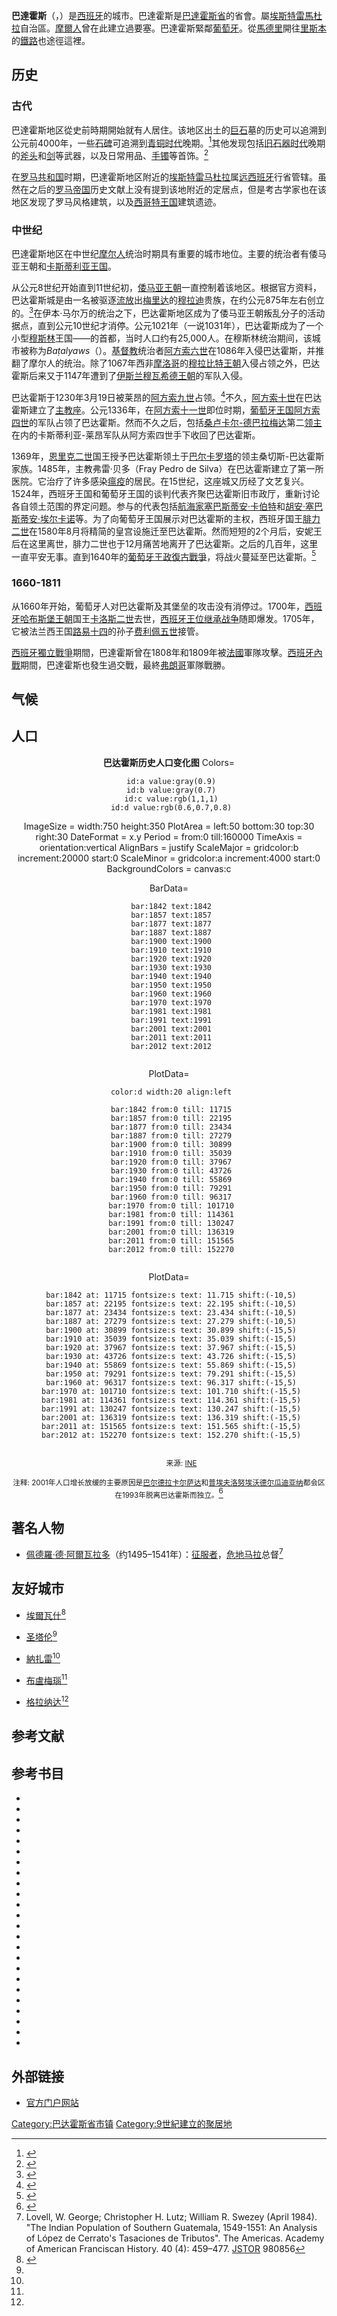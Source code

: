{{Infobox settlement
| name                    = 巴達霍斯
| native_name             = Badajoz
| other_name              =
| translit_lang1_type     = Spanish
| translit_lang1_info     = Badajoz
| settlement_type         = [[市镇_(西班牙)|市镇]]和[[城市|城市]]
| image_skyline           =Collage de Badajoz.jpg
| image_alt               =
| image_caption           =
| image_flag              = Flag of Badajoz.svg
| image_shield            = Provincia de Badajoz - Escudo.svg
| nickname                =
| motto                   =
| image_map               = Badajoz_Localización.png
| mapsize                 = 180px
| map_caption             = 在巴达霍斯省的位置
| pushpin_map             = Spain
| pushpin_label_position  =
| pushpin_map_alt         =
| pushpin_map_caption     = 巴達霍斯在西班牙的位置
| coordinates             = {{coord|38|52|44|N|6|58|1|W|region:ES|display=inline,title}}
| subdivision_type        = [[國家列表|國家]]
| subdivision_name        = {{flag|Spain}}
| subdivision_type1       = [[西班牙自治區|自治區]]
| subdivision_name1       = {{flag|Extremadura}}
| subdivision_type2       = [[西班牙省份|省份]]
| subdivision_name2       = [[巴達霍斯省|巴達霍斯省]]
| subdivision_type3       = 司法辖区
| subdivision_name3       = 巴達霍斯
| established_title       = 建城
| established_date        = 875年
| leader_party            = [[人民黨_(西班牙)|人民黨]]
| leader_title            = [[市長|市長]]
| leader_name             = Francisco Javier Fragoso（2015年-）
| area_footnotes          =
| area_total_km2          = 1470
| elevation_footnotes     = <ref>{{cite web |author1=[[Agencia_Estatal_de_Meteorología|Agencia Estatal de Meteorología]] |title=meteorológica de AEMET provenientes |url=http://web.archive.org/web/20140220023751/http://centrodedescargas.cnig.es/CentroDescargas/equipamiento/BD_Municipios-Entidades.zip |accessdate=2014-02-20 |archive-date=2014-02-20 |archive-url=https://web.archive.org/web/20140220023751/http://centrodedescargas.cnig.es/CentroDescargas/equipamiento/BD_Municipios-Entidades.zip }}</ref>
| elevation_m             = 182
| population_footnotes    =
| population_total        = 150543
| population_as_of        = 2017
| population_rank         = 302
| population_density_km2  = auto
| population_demonym      = Pacense<br/>Badajocense<ref>{{cite web |title=badajocense |url=http://dle.rae.es/?id=4lL34kl |website=RAE.es |accessdate=2018-11-23 |archive-date=2018-06-27 |archive-url=https://web.archive.org/web/20180627062234/http://dle.rae.es/?id=4lL34kl |dead-url=no }}</ref>
| timezone1               = [[Central_European_Time|CET]]
| utc_offset1             = +1
| timezone1_DST           = CEST (GMT +2)
| utc_offset1_DST         = +2
| postal_code_type        = [[郵政編碼|郵政編碼]]
| postal_code             = 70862
| area_code_type          = 区号
| area_code               = +34 924
| website                 = {{official|http://www.aytobadajoz.es/}}
| footnotes               =
}}

'''巴達霍斯'''（{{lang-es|'''Badajoz'''}}，{{IPA-es|baðaˈxoθ}}）是[[西班牙|西班牙]]的城市。巴達霍斯是[[巴達霍斯省|巴達霍斯省]]的省會。屬[[埃斯特雷馬杜拉|埃斯特雷馬杜拉]]自治區。[[摩爾人|摩爾人]]曾在此建立過要塞。巴達霍斯緊鄰[[葡萄牙|葡萄牙]]。從[[馬德里|馬德里]]開往[[里斯本|里斯本]]的[[鐵路|鐵路]]也途徑這裡。

==历史==
===古代===
巴達霍斯地区從史前時期開始就有人居住。该地区出土的[[巨石文化|巨石]]墓的历史可以追溯到公元前4000年{{Sfn|Tarlow|Nilsson Stutz|2013|p=377}}，一些[[碑|石碑]]可追溯到[[青铜时代|青铜时代]]晚期。<ref>{{cite web|url=http://www.spain.info/en/que-quieres/arte/museos/badajoz/museo_arqueologico_provincial_de_badajoz.html|title=Spain.info|publisher=Spain.info|accessdate=2013-07-12|archive-date=2017-12-01|archive-url=https://web.archive.org/web/20171201203336/http://www.spain.info/en/que-quieres/arte/museos/badajoz/museo_arqueologico_provincial_de_badajoz.html|dead-url=no}}</ref>其他发现包括[[旧石器时代|旧石器时代]]晚期的[[斧头|斧头]]和[[剑|剑]]等武器，以及日常用品、[[手镯|手镯]]等首饰。<ref>{{cite web|url=http://www.cajaespana.es/pubweb/decyle.nsf/FE3F7800571009E6C12578720023996E/$File/06015.PDF?OpenElement|title=DATOS ECONÓMICOS Y SOCIALES|publisher=Cajaespana.es|accessdate=2013-07-12|archive-url=https://web.archive.org/web/20140405004518/http://www.cajaespana.es/pubweb/decyle.nsf/FE3F7800571009E6C12578720023996E/$File/06015.PDF?OpenElement|archive-date=2014-04-05|dead-url=yes}}</ref>

在[[罗马共和国|罗马共和国]]时期，巴達霍斯地区附近的[[埃斯特雷马杜拉|埃斯特雷马杜拉]]属[[远西班牙|远西班牙]]行省管辖。{{Sfn|Erskine|2012|p=329}}虽然在之后的[[罗马帝国|罗马帝国]]历史文献上没有提到该地附近的定居点，但是考古学家也在该地区发现了罗马风格建筑，以及[[西哥特王国|西哥特王国]]建筑遗迹。{{sfn|Glick|1995|p=6}}

===中世纪===
巴達霍斯地区在中世纪[[摩尔人|摩尔人]]统治时期具有重要的城市地位。主要的统治者有倭马亚王朝和[[卡斯蒂利亚王国|卡斯蒂利亚王国]]。

从公元8世纪开始直到11世纪初，[[倭马亚王朝|倭马亚王朝]]一直控制着该地区。{{Sfn|Ring|Salkin|La Boda|1995|p=73}}根据官方资料，巴达霍斯城是由一名被驱逐[[流放|流放]]出[[梅里达_(西班牙)|梅里达]]{{sfn|O'Callaghan|1983|p=113}}的[[穆拉迪人|穆拉迪]]贵族{{tsl|en|Ibn Marwan|伊本·马尔万}}，在约公元875年左右创立的。<ref>{{Cite web| url=http://www.aytobadajoz.es/es/ayto/historia| title=Historia (History)| accessdate=2013-07-13| publisher=Ayuntamiento de Badajoz| archive-date=2021-01-15| archive-url=https://web.archive.org/web/20210115135230/https://www.aytobadajoz.es/es/ayto/historia| dead-url=no}}{{es}}</ref>在伊本·马尔万的统治之下，巴达霍斯地区成为了倭马亚王朝叛乱分子的活动据点，直到公元10世纪才消停。公元1021年（一说1031年{{sfn|Chisholm|1911|p=181}}），巴达霍斯成为了一个小型[[穆斯林|穆斯林]]王国——{{tsl|en|Taifa of Badajoz|巴達霍斯王國}}的首都，{{Sfn|Ring|Salkin|La Boda|1995|p=72}}当时人口约有25,000人{{Sfn|Ring|Salkin|La Boda|1995|p=73}}。在穆斯林统治期间，该城市被称为''Baṭalyaws''（{{lang-ar|بَطَلْيَوْس}}）。[[基督教|基督教]]统治者[[阿方索六世_(莱昂)|阿方索六世]]在1086年入侵巴达霍斯，并推翻了摩尔人的统治。除了1067年西非[[摩洛哥|摩洛哥]]的[[穆拉比特王朝|穆拉比特王朝]]入侵占领之外，巴达霍斯后来又于1147年遭到了[[伊斯兰|伊斯兰]][[穆瓦希德王朝|穆瓦希德王朝]]的军队入侵。{{Sfn|Ring|Salkin|La Boda|1995|p=74}}

巴达霍斯于1230年3月19日被莱昂的[[阿方索九世_(莱昂)|阿方索九世]]占领。<ref>{{cite web|url=http://www.turismobadajoz.es/es/accordion-a/iglesias-y-conventos/item/65-convento-de-san-jos%C3%A9-adoratrices|title=Convento de San José (Adoratrices)|publisher=Turismobadajoz.es|accessdate=2013-06-12|archive-url=https://web.archive.org/web/20121128120056/http://www.turismobadajoz.es/es/accordion-a/iglesias-y-conventos/item/65-convento-de-san-jos%C3%A9-adoratrices|archive-date=2012-11-28|dead-url=yes}}</ref>不久，[[阿方索十世_(卡斯蒂利亚)|阿方索十世]]在巴达霍斯建立了[[主教座|主教座]]。公元1336年，在[[阿方索十一世_(卡斯蒂利亚)|阿方索十一世]]即位时期，[[葡萄牙王国|葡萄牙王国]][[阿方索四世_(葡萄牙)|阿方索四世]]的军队占领了巴达霍斯。{{sfn|O'Callaghan|Kagay|Vann|1998|p=154}}然而不久之后，包括[[桑卢卡尔-德巴拉梅达|桑卢卡尔-德巴拉梅达]]{{sfn|O'Callaghan|Kagay|Vann|1998|p=154}}第二[[勋爵|领主]]{{le|胡安·阿朗索·佩雷兹|Juan Alonso Pérez de Guzmán y Coronel}}在内的卡斯蒂利亚-莱昂军队从阿方索四世手下收回了巴达霍斯。

1369年，[[恩里克二世_(卡斯蒂利亚)|恩里克二世]]国王授予巴达霍斯领土于[[巴尔卡罗塔|巴尔卡罗塔]]的领主桑切斯-巴达霍斯家族。{{sfn|Gallagher|1968|p=8}}1485年，主教弗雷·贝多（Fray Pedro de Silva）在巴达霍斯建立了第一所医院。{{sfn|Díaz y Pérez|1887|p=551}}它治疗了许多感染[[黑死病|瘟疫]]的居民。在15世纪，这座城又历经了文艺复兴。1524年，西班牙王国和葡萄牙王国的谈判代表齐聚巴达霍斯旧市政厅，重新讨论各自领土范围的界定问题。参与的代表包括[[航海家|航海家]][[塞巴斯蒂安·卡伯特|塞巴斯蒂安·卡伯特]]和[[胡安·塞巴斯蒂安·埃尔卡诺|胡安·塞巴斯蒂安·埃尔卡诺]]等。{{sfn|Vallín|1899|p=93}}为了向葡萄牙王国展示对巴达霍斯的主权，西班牙国王[[腓力二世_(西班牙)|腓力二世]]在1580年8月将精简的皇宫设施迁至巴达霍斯。然而短短的2个月后，安妮王后在这里离世，腓力二世也于12月痛苦地离开了巴达霍斯。{{sfn|Deutscher|2013|p=36}}{{sfn|Danvers|1988|p=39}}之后的几百年，这里一直平安无事。直到1640年的[[葡萄牙王政復古戰爭|葡萄牙王政復古戰爭]]，将战火蔓延至巴达霍斯。<ref>{{citation|author=Villalón, M. C.|title=En 1640, después de un prolongado período|publisher=Dialnet.unirioja.es|year=1988|type = PDF}}{{es}}</ref>

===1660-1811===
从1660年开始，葡萄牙人对巴达霍斯及其堡垒的攻击没有消停过。1700年，[[西班牙哈布斯堡王朝|西班牙哈布斯堡王朝]]国王[[卡洛斯二世_(西班牙)|卡洛斯二世]]去世，[[西班牙王位继承战争|西班牙王位继承战争]]随即爆发。1705年，它被法兰西王国[[路易十四|路易十四]]的孙子[[费利佩五世|费利佩五世]]接管。{{Sfn|Ring|Salkin|La Boda|1995|p=72}}{{sfn|Chisholm|1911|p=181}}

[[西班牙獨立戰爭|西班牙獨立戰爭]]期間，巴達霍斯曾在1808年和1809年被[[法國|法國]]軍隊攻擊。[[西班牙內戰|西班牙內戰]]期間，巴達霍斯也發生過交戰，最終[[弗朗哥|弗朗哥]]軍隊戰勝。

==气候==
<div style="width:82%;">
{{Weather box
|location = 巴達霍斯1981-2010年<small>（从1920年开始记录的极端数据）</small>
|single line = yes
|metric first = yes
|Jan record high C = 23.2
|Feb record high C = 29.0
|Mar record high C = 30.0
|Apr record high C = 33.2
|May record high C = 38.6
|Jun record high C = 43.4
|Jul record high C = 45.3
|Aug record high C = 44.8
|Sep record high C = 43.7
|Oct record high C = 35.4
|Nov record high C = 29.2
|Dec record high C = 25.6
|year record high C = 45.3
|Jan high C = 14.0
|Feb high C = 16.1
|Mar high C = 20.1
|Apr high C = 21.6
|May high C = 25.7
|Jun high C = 31.4
|Jul high C = 34.8
|Aug high C = 34.5
|Sep high C = 30.5
|Oct high C = 24.1
|Nov high C = 18.2
|Dec high C = 14.4
|year high C = 23.8
|Jan mean C = 8.6
|Feb mean C = 10.3
|Mar mean C = 13.3
|Apr mean C = 15.1
|May mean C = 18.7
|Jun mean C = 23.4
|Jul mean C = 26.1
|Aug mean C = 25.9
|Sep mean C = 22.9
|Oct mean C = 17.8
|Nov mean C = 12.7
|Dec mean C = 9.1
|year mean C = 17.1
|Jan low C = 3.3
|Feb low C = 4.5
|Mar low C = 6.6
|Apr low C = 8.7
|May low C = 11.6
|Jun low C = 15.5
|Jul low C = 17.3
|Aug low C = 17.3
|Sep low C = 15.2
|Oct low C = 11.5
|Nov low C = 7.2
|Dec low C = 4.9
|year low C = 10.3
|Jan record low C = -7.2
|Feb record low C = -6.6
|Mar record low C = -2.8
|Apr record low C = -1.2
|May record low C = 4.0
|Jun record low C = 6.8
|Jul record low C = 9.6
|Aug record low C = 9.0
|Sep record low C = 6.0
|Oct record low C = -2.2
|Nov record low C = -4.4
|Dec record low C = -7.0
|year record low C = -7.2
|Jan precipitation mm = 50
|Feb precipitation mm = 42
|Mar precipitation mm = 30
|Apr precipitation mm = 49
|May precipitation mm = 36
|Jun precipitation mm = 14
|Jul precipitation mm = 4
|Aug precipitation mm = 5
|Sep precipitation mm = 24
|Oct precipitation mm = 61
|Nov precipitation mm = 65
|Dec precipitation mm = 69
|year precipitation mm = 447
|Jan precipitation days = 6.6
|Feb precipitation days = 6.0
|Mar precipitation days = 4.9
|Apr precipitation days = 7.0
|May precipitation days = 5.6
|Jun precipitation days = 2.2
|Jul precipitation days = 0.5
|Aug precipitation days = 0.7
|Sep precipitation days = 3.2
|Oct precipitation days = 7.0
|Nov precipitation days = 7.3
|Dec precipitation days = 8.2
|year precipitation days = 59.2
|Jan humidity = 79
|Feb humidity = 74
|Mar humidity = 65
|Apr humidity = 64
|May humidity = 58
|Jun humidity = 52
|Jul humidity = 48
|Aug humidity = 49
|Sep humidity = 56
|Oct humidity = 68
|Nov humidity = 76
|Dec humidity = 82
|year humidity = 64
|Jan sun = 146
|Feb sun = 163
|Mar sun = 226
|Apr sun = 244
|May sun = 292
|Jun sun = 335
|Jul sun = 376
|Aug sun = 342
|Sep sun = 260
|Oct sun = 206
|Nov sun = 155
|Dec sun = 114
|year sun = 2860
|source 1=[[西班牙国家气象局|西班牙国家气象局]]<ref name="Aemet.es">{{cite web|url=http://www.aemet.es/en/serviciosclimaticos/datosclimatologicos/valoresclimatologicos?l=4452&k=ext|title=Standard climate values for Badajoz|publisher=Aemet.es|accessdate=2015-05-15|archive-date=2021-01-16|archive-url=https://web.archive.org/web/20210116004855/http://www.aemet.es/en/serviciosclimaticos/datosclimatologicos/valoresclimatologicos?l=4452&k=ext|dead-url=no}}</ref>
|source 2 =西班牙国家气象局<ref>{{cite web|url=http://www.aemet.es/en/serviciosclimaticos/datosclimatologicos/efemerides_extremos?w=0&k=ext&l=4452&datos=det|title=Extreme climate values for Badajoz|publisher=Aemet.es|accessdate=2015-05-15|archive-date=2020-09-30|archive-url=https://web.archive.org/web/20200930055358/http://www.aemet.es/en/serviciosclimaticos/datosclimatologicos/efemerides_extremos?w=0&k=ext&l=4452&datos=det|dead-url=no}}</ref>
}}</div>

==人口==
<center>
'''巴达霍斯历史人口变化图'''
<timeline>
Colors=
  id:a value:gray(0.9)
  id:b value:gray(0.7)
  id:c value:rgb(1,1,1)
  id:d value:rgb(0.6,0.7,0.8)

ImageSize  = width:750 height:350
PlotArea   = left:50 bottom:30 top:30 right:30
DateFormat =  x.y
Period     = from:0 till:160000
TimeAxis   = orientation:vertical
AlignBars  = justify
ScaleMajor = gridcolor:b increment:20000 start:0
ScaleMinor = gridcolor:a increment:4000 start:0
BackgroundColors = canvas:c

BarData=

  bar:1842 text:1842
  bar:1857 text:1857
  bar:1877 text:1877
  bar:1887 text:1887
  bar:1900 text:1900
  bar:1910 text:1910
  bar:1920 text:1920
  bar:1930 text:1930
  bar:1940 text:1940
  bar:1950 text:1950
  bar:1960 text:1960
  bar:1970 text:1970
  bar:1981 text:1981
  bar:1991 text:1991
  bar:2001 text:2001
  bar:2011 text:2011
  bar:2012 text:2012
  
PlotData=
  color:d width:20 align:left

  bar:1842 from:0 till: 11715
  bar:1857 from:0 till: 22195
  bar:1877 from:0 till: 23434
  bar:1887 from:0 till: 27279
  bar:1900 from:0 till: 30899
  bar:1910 from:0 till: 35039
  bar:1920 from:0 till: 37967
  bar:1930 from:0 till: 43726
  bar:1940 from:0 till: 55869
  bar:1950 from:0 till: 79291
  bar:1960 from:0 till: 96317
  bar:1970 from:0 till: 101710
  bar:1981 from:0 till: 114361
  bar:1991 from:0 till: 130247
  bar:2001 from:0 till: 136319
  bar:2011 from:0 till: 151565
  bar:2012 from:0 till: 152270
  
PlotData=
  
  bar:1842 at: 11715 fontsize:s text: 11.715 shift:(-10,5)
  bar:1857 at: 22195 fontsize:s text: 22.195 shift:(-10,5)
  bar:1877 at: 23434 fontsize:s text: 23.434 shift:(-10,5)
  bar:1887 at: 27279 fontsize:s text: 27.279 shift:(-10,5)
  bar:1900 at: 30899 fontsize:s text: 30.899 shift:(-15,5)
  bar:1910 at: 35039 fontsize:s text: 35.039 shift:(-15,5)
  bar:1920 at: 37967 fontsize:s text: 37.967 shift:(-15,5)
  bar:1930 at: 43726 fontsize:s text: 43.726 shift:(-15,5)
  bar:1940 at: 55869 fontsize:s text: 55.869 shift:(-15,5)
  bar:1950 at: 79291 fontsize:s text: 79.291 shift:(-15,5)
  bar:1960 at: 96317 fontsize:s text: 96.317 shift:(-15,5)
  bar:1970 at: 101710 fontsize:s text: 101.710 shift:(-15,5)
  bar:1981 at: 114361 fontsize:s text: 114.361 shift:(-15,5)
  bar:1991 at: 130247 fontsize:s text: 130.247 shift:(-15,5)
  bar:2001 at: 136319 fontsize:s text: 136.319 shift:(-15,5)
  bar:2011 at: 151565 fontsize:s text: 151.565 shift:(-15,5)
  bar:2012 at: 152270 fontsize:s text: 152.270 shift:(-15,5)
  
</timeline>
{{clear left}}
:<small>来源: [[西班牙国家统计局|INE]]</small>
<small>注释: 2001年人口增长放缓的主要原因是[[巴尔德拉卡尔萨达|巴尔德拉卡尔萨达]]和[[普埃夫洛努埃沃德尔瓜迪亚纳|普埃夫洛努埃沃德尔瓜迪亚纳]]都会区在1993年脱离巴达霍斯而独立。</small><ref name="Ivie">{{cite book|title=La población de Badajoz|url=https://books.google.com/books?id=0knSAZZNaLoC&pg=PA7|accessdate=9 July 2013|publisher=Fundacion BBVA|page=7|archive-date=2020-07-26|archive-url=https://web.archive.org/web/20200726140036/https://books.google.com/books?id=0knSAZZNaLoC&pg=PA7|dead-url=no}}</ref>
</center>

== 著名人物 ==
*[[佩德羅·德·阿爾瓦拉多|佩德羅·德·阿爾瓦拉多]]（约1495–1541年）：[[征服者|征服者]]，[[危地马拉|危地马拉]]总督<ref>Lovell, W. George; Christopher H. Lutz; William R. Swezey (April 1984). "The Indian Population of Southern Guatemala, 1549-1551: An Analysis of López de Cerrato's Tasaciones de Tributos". The Americas. Academy of American Franciscan History. 40 (4): 459–477. [[JSTOR|JSTOR]] 980856</ref>

==友好城市==
{{div col|colwidth=22em}}
* {{flag|Portugal}} [[埃爾瓦什|埃爾瓦什]]<ref name="Badajoz Sister Cities">{{cite web|url=http://www.hoy.es/prensa/20070416/badajoz/cinco-ciudades-hermanas_20070416.html|title=Cinco ciudades hermanas|publisher=Hoy.es|accessdate=2013-07-09|archive-date=2020-12-19|archive-url=https://web.archive.org/web/20201219161706/https://www.hoy.es/prensa/20070416/badajoz/cinco-ciudades-hermanas_20070416.html|dead-url=no}}</ref>
* {{flag|Portugal}} [[圣塔伦_(葡萄牙)|圣塔伦]]<ref name="Badajoz Sister Cities" />
* {{flag|Portugal}} [[納扎雷_(葡萄牙)|納扎雷]]<ref name="Badajoz Sister Cities" />
* {{flag|Brazil}} [[布盧梅瑙|布盧梅瑙]]<ref name="Badajoz Sister Cities" />
* {{flag|Nicaragua}} [[格拉纳达_(尼加拉瓜)|格拉纳达]]<ref name="Badajoz Sister Cities" />
{{div col end}}

==参考文献==
{{reflist|2}}

==参考书目==
{{refbegin|2}}
*{{cite book|last=Carvajal|first=Antonio Salguero|title=Gévora: estudio de una revista poética de Extremadura|url=https://books.google.com/books?id=S4kgAQAAMAAJ|year=2001|publisher=Diputación Provincial de Badajoz|language=es|ref=harv|access-date=2018-09-09|archive-date=2020-12-09|archive-url=https://web.archive.org/web/20201209224156/https://books.google.com/books?id=S4kgAQAAMAAJ|dead-url=no}}
*{{cite book|last=Danvers|first=Frederick Charles|title=The Portuguese in India: Being a history of the rise and decline of their Eastern Empire|url=https://books.google.com/books?id=MwOV-eenKy0C&pg=PA39|year=1988|publisher=Asian Educational Services|isbn=978-81-206-0391-2|ref=harv|access-date=2018-09-09|archive-date=2020-07-26|archive-url=https://web.archive.org/web/20200726154806/https://books.google.com/books?id=MwOV-eenKy0C&pg=PA39|dead-url=no}}
*{{cite book|last=Davenport|first=Richard Alfred|title=New Elegant Extracts: A Unique Selection ... from the Most Eminent Prose and Epistolary Writers ...|url=https://books.google.com/books?id=xZYVAAAAYAAJ&pg=PA108|year=1827|publisher=C.& C. Whittingham|ref=harv|access-date=2018-09-09|archive-date=2020-07-26|archive-url=https://web.archive.org/web/20200726144040/https://books.google.com/books?id=xZYVAAAAYAAJ&pg=PA108|dead-url=no}}
*{{cite book|last=Díaz y Pérez|first=Nicolás|title=Extremadura: (Badajoz y Cáceres)|url=https://books.google.com/books?id=bfBWAAAAMAAJ|year=1887|publisher=D. Cortezo y ca.|ref=harv|access-date=2018-09-09|archive-date=2020-07-26|archive-url=https://web.archive.org/web/20200726135211/https://books.google.com/books?id=bfBWAAAAMAAJ|dead-url=no}}
*{{cite book|last=Erskine|first=Andrew|title=A Companion to Ancient History|url=https://books.google.com/books?id=zN2kqjun3VAC&pg=PT329|date=2012-11-20|publisher=John Wiley & Sons|isbn=978-1-118-58153-7|ref=harv|access-date=2018-09-09|archive-date=2020-07-26|archive-url=https://web.archive.org/web/20200726144231/https://books.google.com/books?id=zN2kqjun3VAC&pg=PT329|dead-url=no}}
*{{cite book|first=Ian|last=Fletcher|title=Badajoz 1812: Wellington's bloodiest siege|url=https://books.google.com/books?id=eAcnLP-TUF4C&printsec=frontcover&dq=Badajoz&hl=en&sa=X&ei=GPncUdvtHurViwLg14FI&ved=0CC0Q6AEwAA|date=2012-08-21|publisher=Osprey Publishing|isbn=978-1-78200-196-6|ref=harv|access-date=2018-09-09|archive-date=2016-05-16|archive-url=https://web.archive.org/web/20160516120224/https://books.google.com/books?id=eAcnLP-TUF4C&printsec=frontcover&dq=Badajoz&hl=en&sa=X&ei=GPncUdvtHurViwLg14FI&ved=0CC0Q6AEwAA|dead-url=no}}
*{{cite book|last1=Frey|first1=Linda|last2=Frey|first2=Marsha L.|title=The Treaties of the War of the Spanish Succession: An Historical and Critical Dictionary|url=https://books.google.com/books?id=wrJmCvFY6ocC&pg=PA25|date=1995-01-01|publisher=Greenwood Publishing Group|isbn=978-0-313-27884-6|ref=harv|access-date=2018-09-09|archive-date=2020-07-26|archive-url=https://web.archive.org/web/20200726144109/https://books.google.com/books?id=wrJmCvFY6ocC&pg=PA25|dead-url=no}}
*{{cite book|last=Gallagher|first=Patrick|title=The Life and Works of Garci Sánchez de Badajoz|url=https://books.google.com/books?id=CfNqwzjcc3gC&pg=PA8|date=January 1968|publisher=Tamesis Books|isbn=978-0-900411-00-7|ref=harv|access-date=2018-09-09|archive-date=2020-12-19|archive-url=https://web.archive.org/web/20201219101538/https://books.google.com/books?id=CfNqwzjcc3gC&pg=PA8|dead-url=no}}
*{{cite book|last=Glick|first=Thomas F.|title=From Muslim Fortress to Christian Castle: Social and Cultural Change in Medieval Spain|url=https://books.google.com/books?id=Fja8AAAAIAAJ&pg=PA6|year=1995|publisher=Manchester University Press|isbn=978-0-7190-3349-0|ref=harv|access-date=2018-09-09|archive-date=2020-07-26|archive-url=https://web.archive.org/web/20200726134831/https://books.google.com/books?id=Fja8AAAAIAAJ&pg=PA6|dead-url=no}}
*{{cite book|last1=Kendrick|first1=Anna|last2=Michelson|first2=Kathryn|last3=Barbero|first3=Meagan|title=Let's Go 2009 Spain & Portugal with Morocco|url=https://books.google.com/books?id=f_ySWfVjzOAC&pg=PA196|date=2008-11-25|publisher=St. Martin's Press|isbn=978-0-312-38573-6|ref=harv|access-date=2018-09-09|archive-date=2020-07-26|archive-url=https://web.archive.org/web/20200726135249/https://books.google.com/books?id=f_ySWfVjzOAC&pg=PA196|dead-url=no}}
*{{cite book|last=Kern|first=Robert|title=The Regions of Spain: A Reference Guide to History and Culture|url=https://books.google.com/books?id=YE4jAQAAIAAJ|year=1995|publisher=Greenwood Press|isbn=978-0-313-29224-8|ref=harv|access-date=2018-09-09|archive-date=2020-07-26|archive-url=https://web.archive.org/web/20200726132419/https://books.google.com/books?id=YE4jAQAAIAAJ|dead-url=no}}
*{{cite book|last=Knight|first=Charles|title=The English Cyclopaedia: A New Dictionary of Universal Knowledge|url=https://books.google.com/books?id=KdZEAAAAYAAJ&pg=PT461|year=1854|publisher=Bradbury and Evans|ref=harv|access-date=2018-09-09|archive-date=2020-07-26|archive-url=https://web.archive.org/web/20200726131626/https://books.google.com/books?id=KdZEAAAAYAAJ&pg=PT461|dead-url=no}}
*{{cite book|last=Lúcia|first=Luis Aguiló|title=Decisió electoral i cultura política|url=https://books.google.com/books?id=QNmNAAAAMAAJ|date=1986|publisher=Universidad Autónoma de Barcelona. Equip de Sociologia Electoral, Edicions de La Magrana|isbn=978-84-7410-280-2|language=es|ref=harv|access-date=2018-09-09|archive-date=2020-07-26|archive-url=https://web.archive.org/web/20200726134910/https://books.google.com/books?id=QNmNAAAAMAAJ|dead-url=no}}
*{{cite book|last=MacFarlane|first=Charles|title=Memoir of the Duke of Wellington|url=https://books.google.com/books?id=7aIXXwHLg5gC&pg=PA127|date=2004-12-01|publisher=Kessinger Publishing|isbn=978-1-4179-1907-9|ref=harv|access-date=2018-09-09|archive-date=2014-04-05|archive-url=https://web.archive.org/web/20140405044333/http://books.google.com/books?id=7aIXXwHLg5gC&pg=PA127|dead-url=no}}
*{{cite book|last=O'Callaghan|first=Joseph F.|title=A History of Medieval Spain|url=https://books.google.com/books?id=yA3p6v3UxyIC&pg=PA113|year=1983|publisher=Cornell University Press|isbn=978-0-8014-9264-8|ref=harv|access-date=2018-09-09|archive-date=2020-07-26|archive-url=https://web.archive.org/web/20200726134731/https://books.google.com/books?id=yA3p6v3UxyIC&pg=PA113|dead-url=no}}
*{{cite book|last1=O'Callaghan|first1=Joseph F.|last2=Kagay|first2=Donald J.|last3=Vann|first3=Theresa M.|title=On the Social Origins of Medieval Institutions: Essays in Honor of Joseph F. O'Callaghan|url=https://books.google.com/books?id=OVX8j0zR6QYC&pg=PA154|year=1998|publisher=BRILL|isbn=978-90-04-11096-0|ref=harv|access-date=2018-09-09|archive-date=2020-07-26|archive-url=https://web.archive.org/web/20200726134258/https://books.google.com/books?id=OVX8j0zR6QYC&pg=PA154|dead-url=no}}
*{{cite book|last1=Press|first1=Ivy|last2=Slater|first2=Tom|title=Heritage Americana Grand Format Auction Catalog #629|url=https://books.google.com/books?id=vnBEnLRDJoIC&pg=PA180|year=2006|publisher=Heritage Capital Corporation|isbn=978-1-59967-082-9|ref=harv|access-date=2018-09-09|archive-date=2020-07-26|archive-url=https://web.archive.org/web/20200726131832/https://books.google.com/books?id=vnBEnLRDJoIC&pg=PA180|dead-url=no}}
*{{cite book|last=Preston|first=Paul|title=The Spanish Holocaust: Inquisition and Extermination in Twentieth-Century Spain|url=https://books.google.com/books?id=mzntTDf6AZ4C&pg=PT1329|date=2012-03-22|publisher=HarperCollins Publishers|isbn=978-0-00-746722-8|ref=harv|access-date=2018-09-09|archive-date=2020-12-09|archive-url=https://web.archive.org/web/20201209215446/https://books.google.com/books?id=mzntTDf6AZ4C&pg=PT1329|dead-url=no}}
*{{cite book|last1=Tarlow|first1=Sarah|last2=Nilsson Stutz|first2=Liv|title=The Oxford Handbook of the Archaeology of Death and Burial|url=https://books.google.com/books?id=V4MvPbrHbCEC&pg=PA377|date=2013-06-06|publisher=[[Oxford_University_Press|Oxford University Press]]|isbn=978-0-19-956906-9|ref=harv|access-date=2018-09-09|archive-date=2020-12-19|archive-url=https://web.archive.org/web/20201219101532/https://books.google.com/books?id=V4MvPbrHbCEC&pg=PA377|dead-url=no}}
*{{cite book|last=Treneer|first=Anne|title=The Mercurial Chemist: A Life of Sir Humphry Davy|url=https://books.google.com/books?id=nok6AAAAMAAJ|year=1963|publisher=Methuen|ref=harv|access-date=2018-09-09|archive-date=2020-07-26|archive-url=https://web.archive.org/web/20200726134425/https://books.google.com/books?id=nok6AAAAMAAJ|dead-url=no}}
*{{cite book|last1=Ring|first1=Trudy|last2=Salkin|first2=Robert M.|last3=La Boda|first3=Sharon|title=International Dictionary of Historic Places: Southern Europe|url=https://books.google.com/books?id=74JI2UlcU8AC&pg=PA72|year=1995|publisher=Fitzroy Dearborn Publishers|isbn=978-1-884964-02-2|ref=harv|access-date=2018-09-09|archive-date=2020-07-26|archive-url=https://web.archive.org/web/20200726140039/https://books.google.com/books?id=74JI2UlcU8AC&pg=PA72|dead-url=no}}
*{{cite book|last=Wiltrout|first=Ann E.|title=A Patron and a Playwright in Renaissance Spain: The House of Feria and Diego Sánchez de Badajoz|url=https://books.google.com/books?id=1BPbjk0JOkgC&pg=PA65|date=1987-01-01|publisher=Tamesis|isbn=978-0-7293-0254-8|ref=harv|access-date=2018-09-09|archive-date=2020-12-19|archive-url=https://web.archive.org/web/20201219101646/https://books.google.com/books?id=1BPbjk0JOkgC&pg=PA65|dead-url=no}}
*{{cite book|last=Vallín|first=Acisclo Fernández|title=Discursos leídos ante la Real Academia de Ciencias Exactas, Físicas y Naturales|url=https://books.google.com/books?id=Fsi-29qE0YwC|year=1899|publisher=Establecimiento tipográfico "Sucesores de Rivadeneyra"|page=93|ref=harv|access-date=2018-09-09|archive-date=2020-07-26|archive-url=https://web.archive.org/web/20200726135320/https://books.google.com/books?id=Fsi-29qE0YwC|dead-url=no}} 
*{{cite book|last=Yuste|first=Abelardo de Unzueta y|title=Estructura económica de España|url=https://books.google.com/books?id=uktJAQAAIAAJ|year=1980|ref=harv|language=es|access-date=2018-09-09|archive-date=2020-07-26|archive-url=https://web.archive.org/web/20200726154844/https://books.google.com/books?id=uktJAQAAIAAJ|dead-url=no}}
{{refend}}

==外部链接==
{{Commons category|Badajoz}}
{{EB1911 poster|Badajoz (city)|Badajoz}}
*[http://www.aytobadajoz.es/es/ayto/portada 官方门户网站] {{Wayback|url=http://www.aytobadajoz.es/es/ayto/portada |date=20210315091323 }} {{Es icon}}

{{西班牙各省首府}}
{{巴達霍斯省市鎮}}
{{Authority control}}
{{portal bar|西班牙|欧洲|历史|地理}}
[[Category:巴达霍斯省市镇|Category:巴达霍斯省市镇]]
[[Category:9世紀建立的聚居地|Category:9世紀建立的聚居地]]